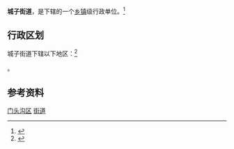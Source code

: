 {{中国乡级行政区
|景观照片文件名 = DF7B 3009@MTG (20160105134509).jpg
|景观照片描述 = [[京门铁路|京门铁路]][[门头沟站|门头沟站]]
|汉语拼音 = 
|其他语言 = 
|其他语言名称 = 
|旧称 = 
|地名出处 = 
|位置图文件名 = 
|位置图描述 = 
|自定义图片= 
|建置时间 = 
|政府驻地 = 
|毗邻 = 
|总面积 = 
|总人口 = 
|总人口年份 = 
|户籍人口 = 
|户籍人口年份 = 
|常住人口 = 
|常住人口年份 = 
|人口密度 = 
|GDP = 
|GDP年份 = 
|邮政编码 = 
|电话区号 = 10
|官方网站 = 
|网站名称 = 
|11/01/09/002/000}}

'''城子街道'''，是{{PRC admin/fullname|11/01/09/002/000|3}}下辖的一个[[乡镇|乡镇]]级行政单位。<ref>{{PRC admin/ref sgc|{{PRC admin/parent|11/01/09/002/000}}}}</ref>

== 行政区划 ==

城子街道下辖以下地区：<ref>{{PRC admin/ref sgc|11/01/09/002/000}}</ref>

{{PRC admin/children|11/01/09/002/000}}。

== 参考资料 ==

{{Reflist|2}}

{{门头沟区行政区划}}
{{北京行政区划小作品}}

[[Category:北京市街道_(行政区划)|门头沟区]]
[[Category:门头沟区行政区划|街道]]
